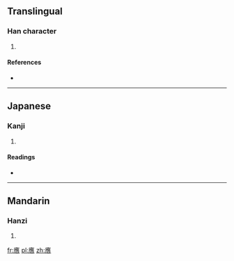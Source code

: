 ==Translingual==

===Han character===
{{Han char|rn=30|rad=口|as=13|sn=16|four=|canj=戈人土口 (IOGR), X戈人土口 (XIOGR)}}

# {{defn|Han|sort=口13}}

====References====
* {{Han ref|kx=0209.180|dkj=04352|dj=0432.040|hdz=10693.100|uh=565F|ud=22111}}

----

==Japanese==

===Kanji===
{{ja-kanji|grade=|rs=口13}}

# {{defn|Japanese|sort=口13}}

====Readings====
* {{ja-readings|on=[[よう]] (yō)|kun=}}

----

==Mandarin==

===Hanzi===
{{cmn-hanzi|pin=[[yìng]] ([[ying4]])|wg=ying<sup>4</sup>}}

# {{defn|Mandarin|sort=口13}}

[[fr:噟]]
[[pl:噟]]
[[zh:噟]]